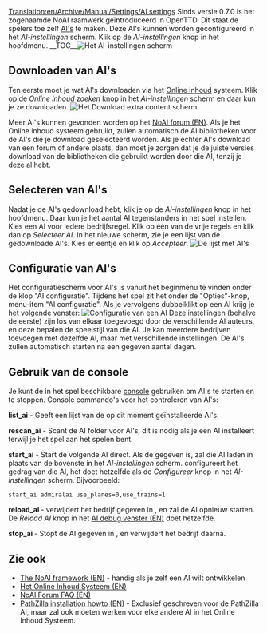 [[Translation:en/Archive/Manual/Settings/AI settings]]
{{nl/Inhoudsopgave}}
Sinds versie 0.7.0 is het zogenaamde NoAI raamwerk geïntroduceerd in OpenTTD. Dit staat de spelers toe zelf [[en/Development/Script/AI/Main Page|AI's]] te maken. Deze AI's kunnen worden geconfigureerd in het ''AI-instellingen'' scherm. Klik op de ''AI-instellingen'' knop in het hoofdmenu.
__TOC__[[File:en/AIsettings empty.png|frame|none|Het ''AI-instellingen'' scherm]]

==Downloaden van AI's==
Ten eerste moet je wat AI's downloaden via het [[nl/Manual/Online content|Online inhoud]] systeem. Klik op de ''Online inhoud zoeken'' knop in het ''AI-instellingen'' scherm en daar kun je ze downloaden.
[[File:en/Downloading AI.png|frame|none|Het ''Download extra content'' scherm]]

Meer AI's kunnen gevonden worden op het [http://www.tt-forums.net/viewforum.php?f=65 NoAI forum (EN)]. Als je het Online inhoud systeem gebruikt, zullen automatisch de AI bibliotheken voor de AI's die je download geselecteerd worden. Als je echter AI's download van een forum of andere plaats, dan moet je zorgen dat je de juiste versies download van de bibliotheken die gebruikt worden door die AI, tenzij je deze al hebt.

==Selecteren van AI's==
Nadat je de AI's gedownload hebt, klik je op de  ''AI-instellingen'' knop in het hoofdmenu. Daar kun je het aantal AI tegenstanders in het spel instellen. Kies een AI voor iedere bedrijfsregel.
Klik op één van de vrije regels en klik dan op ''Selecteer AI''. In het nieuwe scherm, zie je een lijst van de gedownloade AI's. Kies er eentje en klik op ''Accepteer''.
[[File:en/select AI.png|frame|none|De lijst met AI's]]

==Configuratie van AI's==
Het configuratiescherm voor AI's is vanuit het beginmenu te vinden onder de klop "AI configuratie". Tijdens het spel zit het onder de "Opties"-knop, menu-item "AI configuratie". Als je vervolgens dubbelklikt op een AI krijg je het volgende venster:
[[File:en/AI configuration.png|frame|none|Configuratie van een AI]]
Deze instellingen (behalve de eerste) zijn los van elkaar toegevoegd door de verschillende AI auteurs, en deze bepalen de speelstijl van die AI. Je kan meerdere bedrijven toevoegen met dezelfde AI, maar met verschillende instellingen.
De AI's zullen automatisch starten na een gegeven aantal dagen.

==Gebruik van de console==
Je kunt de in het spel beschikbare [[nl/console|console]] gebruiken om AI's te starten en te stoppen.
Console commando's voor het controleren van AI's:

'''list_ai''' - Geeft een lijst van de op dit moment geïnstalleerde AI's.

'''rescan_ai''' - Scant de AI folder voor AI's, dit is nodig als je een AI installeert terwijl je het spel aan het spelen bent.

'''start_ai''' ''<ainaam> <parameters>'' - Start de volgende AI direct. Als de <ainaam> gegeven is, zal die AI laden in plaats van de bovenste in het ''AI-instellingen'' scherm. <parameters> configureert het gedrag van die AI, het doet hetzelfde als de ''Configureer'' knop in het ''AI-instellingen'' scherm. Bijvoorbeeld:
 start_ai admiralai use_planes=0,use_trains=1

'''reload_ai <company_slot>''' - verwijdert het bedrijf gegeven in <company_slot>, en zal de AI opnieuw starten. De ''Reload AI'' knop in het [[en/AI Debug window|AI debug venster (EN)]] doet hetzelfde.

'''stop_ai <company_slot>''' - Stopt de AI gegeven in <company_slot>, en verwijdert het bedrijf daarna.

==Zie ook==
*[[en/AI|The NoAI framework (EN)]] - handig als je zelf een AI wilt ontwikkelen
*[[en/Manual/Online content|Het Online Inhoud Systeem (EN)]]
*[[en/Development/Script/NoAI Forum FAQ|NoAI Forum FAQ (EN)]]
*[http://code.google.com/p/ottd-noai-pathzilla/wiki/Installation PathZilla installation howto (EN)] - Exclusief geschreven voor de PathZilla AI, maar zal ook moeten werken voor elke andere AI in het Online Inhoud Systeem.

{{nl/Kenmerken|0.7}}
